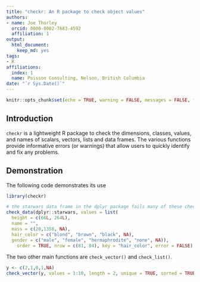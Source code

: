 ```yaml
---
title: "checkr: An R package to check object values"
authors:
- name: Joe Thorley
  orcid: 0000-0002-7683-4592
  affiliation: 1
output:
  html_document:
    keep_md: yes
tags:
- R
affiliations:
  index: 1
  name: Poisson Consulting, Nelson, British Columbia
date: "`r Sys.Date()`"
---
```


```r
knitr::opts_chunk$set(echo = TRUE, warning = FALSE, messages = FALSE, fig.width = 8, fig.height = 12)
```

## Introduction

`checkr` is a lightweight R package to check the dimensions, classes, values, and names of scalars, vectors, lists and data frames.
The various functions provide informative errors (or warnings) that allow users to quickly identify and fix any problems.

## Demonstration

The following code demonstrates its use
```r
library(checkr)

# the starwars data frame in the dplyr package fails many of these checks
check_data(dplyr::starwars, values = list(
  height = c(66L, 264L),
  name = "",
  mass = c(20,1358, NA),
  hair_color = c("blond", "brown", "black", NA),
  gender = c("male", "female", "hermaphrodite", "none", NA)), 
    order = TRUE, nrow = c(81, 84), key = "hair_color", error = FALSE)
```

The two other main functions are `check_vector()` and `check_list()`.

```r
y <- c(2,1,0,1,NA)
check_vector(y, values = 1:10, length = 2, unique = TRUE, sorted = TRUE, named = TRUE, error = FALSE)
```
